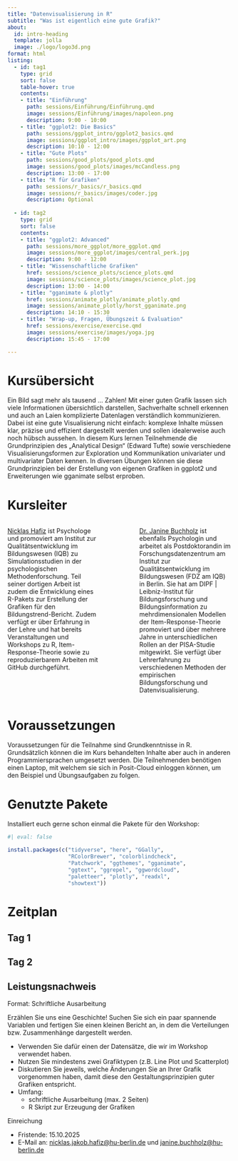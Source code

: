 ```yaml
---
title: "Datenvisualisierung in R"
subtitle: "Was ist eigentlich eine gute Grafik?"
about:
  id: intro-heading
  template: jolla
  image: ./logo/logo3d.png
format: html
listing:
  - id: tag1
    type: grid
    sort: false
    table-hover: true
    contents: 
    - title: "Einführung"
      path: sessions/Einführung/Einführung.qmd
      image: sessions/Einführung/images/napoleon.png
      description: 9:00 - 10:00
    - title: "ggplot2: Die Basics"
      path: sessions/ggplot_intro/ggplot2_basics.qmd
      image: sessions/ggplot_intro/images/ggplot_art.png
      description: 10:10 - 12:00
    - title: "Gute Plots"
      path: sessions/good_plots/good_plots.qmd
      image: sessions/good_plots/images/mcCandless.png
      description: 13:00 - 17:00
    - title: "R für Grafiken"
      path: sessions/r_basics/r_basics.qmd
      image: sessions/r_basics/images/coder.jpg
      description: Optional
        
  - id: tag2
    type: grid
    sort: false
    contents:   
    - title: "ggplot2: Advanced"
      path: sessions/more_ggplot/more_ggplot.qmd
      image: sessions/more_ggplot/images/central_perk.jpg
      description: 9:00 - 12:00
    - title: "Wissenschaftliche Grafiken"
      href: sessions/science_plots/science_plots.qmd
      image: sessions/science_plots/images/science_plot.jpg
      description: 13:00 - 14:00
    - title: "gganimate & plotly"
      href: sessions/animate_plotly/animate_plotly.qmd
      image: sessions/animate_plotly/horst_gganimate.png
      description: 14:10 - 15:30
    - title: "Wrap-up, Fragen, Übungszeit & Evaluation"
      href: sessions/exercise/exercise.qmd
      image: sessions/exercise/images/yoga.jpg
      description: 15:45 - 17:00

---
```




:::{#intro-heading}

# Kursübersicht

Ein Bild sagt mehr als tausend … Zahlen! Mit einer guten Grafik lassen sich viele Informationen übersichtlich darstellen, Sachverhalte schnell erkennen und auch an Laien komplizierte Datenlagen verständlich kommunizieren. Dabei ist eine gute Visualisierung nicht einfach: komplexe Inhalte müssen klar, präzise und effizient dargestellt werden und sollen idealerweise auch noch hübsch aussehen. In diesem Kurs lernen Teilnehmende die Grundprinzipien des „Analytical Design“ (Edward Tufte) sowie verschiedene Visualisierungsformen zur Exploration und Kommunikation univariater und multivariater Daten kennen. In diversen Übungen können sie diese Grundprinzipien bei der Erstellung von eigenen Grafiken in ggplot2 und Erweiterungen wie gganimate selbst erproben.

# Kursleiter

::: {.columns}


::: {.column width="45%"}
[Nicklas Hafiz](https://orcid.org/0000-0001-9035-4483) ist Psychologe und promoviert am Institut zur Qualitätsentwicklung im Bildungswesen (IQB) zu Simulationsstudien in der psychologischen Methodenforschung.
Teil seiner dortigen Arbeit ist zudem die Entwicklung eines R-Pakets zur Erstellung der Grafiken für den Bildungstrend-Bericht.
Zudem verfügt er über Erfahrung in der Lehre und hat bereits Veranstaltungen und Workshops zu R, Item-Response-Theorie sowie zu reproduzierbarem Arbeiten mit GitHub durchgeführt. 
:::
::: {.column width="10%"}

:::

::: {.column width="45%"}
[Dr. Janine Buchholz](https://orcid.org/0000-0003-2534-4603) ist ebenfalls Psychologin und arbeitet als Postdoktorandin im Forschungsdatenzentrum am Institut zur Qualitätsentwicklung im Bildungswesen (FDZ am IQB) in Berlin. 
Sie hat am DIPF | Leibniz-Institut für Bildungsforschung und Bildungsinformation zu mehrdimensionalen Modellen der Item-Response-Theorie promoviert und über mehrere Jahre in unterschiedlichen Rollen an der PISA-Studie mitgewirkt. 
Sie verfügt über Lehrerfahrung zu verschiedenen Methoden der empirischen Bildungsforschung und Datenvisualisierung.
:::

:::


# Voraussetzungen

Voraussetzungen für die Teilnahme sind Grundkenntnisse in R. 
Grundsätzlich können die im Kurs behandelten Inhalte aber auch in anderen Programmiersprachen umgesetzt werden. 
Die Teilnehmenden benötigen einen Laptop, mit welchem sie sich in Posit-Cloud einloggen können, um den Beispiel und Übungsaufgaben zu folgen.  


# Genutzte Pakete

Installiert euch gerne schon einmal die Pakete für den Workshop: 

```r
#| eval: false

install.packages(c("tidyverse", "here", "GGally", 
                   "RColorBrewer", "colorblindcheck", 
                   "Patchwork", "ggthemes", "gganimate", 
                   "ggtext", "ggrepel", "ggwordcloud", 
                   "paletteer", "plotly", "readxl", 
                   "showtext"))

```

# Zeitplan

:::

## Tag 1
::: {#tag1}


:::

## Tag 2
::: {#tag2}


:::

##  Leistungsnachweis

[Format:]{.highlight} Schriftliche Ausarbeitung

Erzählen Sie uns eine Geschichte! Suchen Sie sich ein paar spannende Variablen und fertigen Sie einen kleinen Bericht an, in dem die Verteilungen bzw. Zusammenhänge dargestellt werden.  

- Verwenden Sie dafür einen der Datensätze, die wir im Workshop verwendet haben.  
- Nutzen Sie mindestens zwei Grafiktypen (z.B. Line Plot und Scatterplot)   
- Diskutieren Sie jeweils, welche Änderungen Sie an Ihrer Grafik vorgenommen haben, damit diese den 
Gestaltungsprinzipien guter Grafiken entspricht.   
- Umfang: 
  - schriftliche Ausarbeitung (max. 2 Seiten)
  - R Skript zur Erzeugung der Grafiken

[Einreichung]{.highlight}

- Fristende: 15.10.2025  
- E-Mail an: [nicklas.jakob.hafiz@hu-berlin.de](mailto:nicklas.jakob.hafiz@hu-berlin.de) und [janine.buchholz@hu-berlin.de](mailto:janine.buchholz@hu-berlin.de)
